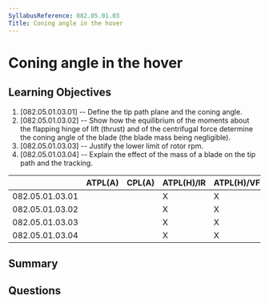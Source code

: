```yaml
---
SyllabusReference: 082.05.01.03
Title: Coning angle in the hover
---
```


# Coning angle in the hover

## Learning Objectives

1. [082.05.01.03.01] -- Define the tip path plane and the coning angle.
2. [082.05.01.03.02] -- Show how the equilibrium of the moments about the flapping hinge of lift (thrust) and of the centrifugal force determine the coning angle of the blade (the blade mass being negligible).
3. [082.05.01.03.03] -- Justify the lower limit of rotor rpm.
4. [082.05.01.03.04] -- Explain the effect of the mass of a blade on the tip path and the tracking.


|                 | ATPL(A) | CPL(A) | ATPL(H)/IR | ATPL(H)/VFR | CPL(H) | IR | CBIR(A) |
|-----------------|---------|--------|------------|-------------|--------|----|---------|
| 082.05.01.03.01 |         |        |      X     |      X      |   X    |    |         |
| 082.05.01.03.02 |         |        |      X     |      X      |   X    |    |         |
| 082.05.01.03.03 |         |        |      X     |      X      |   X    |    |         |
| 082.05.01.03.04 |         |        |      X     |      X      |   X    |    |         |

## Summary

## Questions
